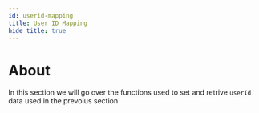 ```yaml
---
id: userid-mapping
title: User ID Mapping
hide_title: true
---
```


# About

In this section we will go over the functions used to set and retrive  `userId` data used in the prevoius section 